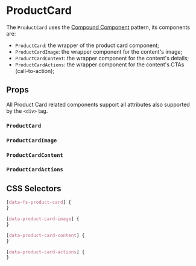 

# ProductCard

<Canvas>
  <Story id="molecules-productcard--product-card" />
</Canvas>

The `ProductCard` uses the [Compound Component](https://kentcdodds.com/blog/compound-components-with-react-hooks) pattern, its components are:

- `ProductCard`: the wrapper of the product card component;
- `ProductCardImage`: the wrapper component for the content's image;
- `ProductCardContent`: the wrapper component for the content's details;
- `ProductCardActions`: the wrapper component for the content's CTAs (call-to-action);

## Props

All Product Card related components support all attributes also supported by the `<div>` tag.

### `ProductCard`

<ArgsTable of={ProductCard} />

### `ProductCardImage`

<ArgsTable of={ProductCardImage} />

### `ProductCardContent`

<ArgsTable of={ProductCardContent} />

### `ProductCardActions`

<ArgsTable of={ProductCardActions} />

## CSS Selectors

```css
[data-fs-product-card] {
}

[data-product-card-image] {
}

[data-product-card-content] {
}

[data-product-card-actions] {
}
```
